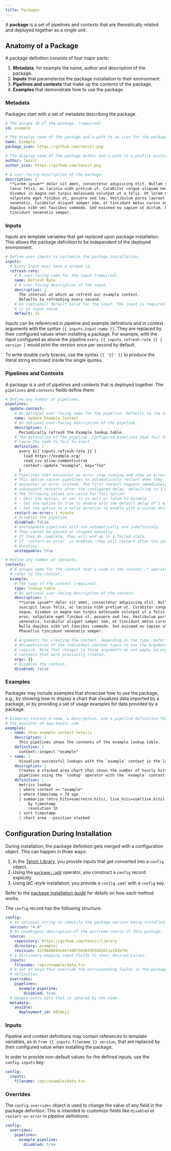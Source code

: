 ```yaml
---
title: Packages
---
```


A **package** is a set of pipelines and contexts that are thematically related
and deployed together as a single unit.

## Anatomy of a Package

A package definition consists of four major parts:

1. **Metadata**, for example the name, author and description of the
   package.
2. **Inputs** that parameterize the package installation to their environment.
3. **Pipelines and contexts** that make up the contents of the package.
4. **Examples** that demonstrate how to use the package.

### Metadata

Packages start with a set of metadata describing the package.

```yaml
# The unique ID of the package. (required)
id: example

# The display name of the package and a path to an icon for the package.
name: Example
package_icon: https://github.com/tenzir.png

# The display name of the package author and a path to a profile picture.
author: Tenzir
author_icon: https://github.com/tenzir.png

# A user-facing description of the package.
description: |
  **Lorem ipsum** dolor sit amet, consectetur adipiscing elit. Nullam suscipit
  lacus felis, ac lacinia nibh pretium ut. Curabitur congue aliquam neque.
  Vivamus in magna non turpis malesuada volutpat ut a felis. Ut lorem eros,
  vulputate eget finibus ut, posuere sed leo. Vestibulum porta laoreet
  venenatis. Curabitur aliquet semper sem, et tincidunt metus cursus at. Nulla
  dapibus nibh vel faucibus commodo. Sed euismod eu sapien ut dictum. Phasellus
  tincidunt venenatis semper.
```

### Inputs

Inputs are template variables that get replaced upon package installation. This
allows the package definition to be independent of the deployed environment.

```yaml
# Define user inputs to customize the package installation.
inputs:
  # Every input must have a unique id.
  refresh-rate:
    # A user-facing name for the input (required).
    name: Refresh Rate
    # A user-facing description of the input.
    description: |
      The interval at which we refresh our example context.
      Defaults to refreshing every second.
    # An (optional) default value for the input. The input is required if there
    # is no input value.
    default: 1s
```

Inputs can be referenced in pipeline and example definitions and in context
arguments with the syntax `{{ inputs.input-name }}`. They are replaced by their
configured values when installing a package. For example, with the input
configured as above the pipeline `every {{ inputs.refresh-rate }} { version }`
would print the version once per second by default.

To write double curly braces, use the syntax `{{ '{{' }}` to produce the
literal string enclosed inside the single quotes.

### Pipelines and Contexts

A package is a unit of pipelines and contexts that is deployed together. The
`pipelines` and `contexts` fields define them:

```yaml
# Define any number of pipelines.
pipelines:
  update-context:
    # An optional user-facing name for the pipeline. Defaults to the id.
    name: Update Example Context
    # An optional user-facing description of the pipeline.
    description: |
      Periodically refresh the Example lookup table.
    # The definition of the pipeline. Configured pipelines that fail to start
    # cause the node to fail to start.
    definition: |
      every ${{ inputs.refresh-rate }} {
        load https://example.org/
        read_csv allow-comments=true
        context::update "example", key="foo"
      }
    # Pipelines that encounter an error stop running and show an error state.
    # This option causes pipelines to automatically restart when they
    # encounter an error instead. The first restart happens immediately, and
    # subsequent restarts after the configured delay, defaulting to 1 minute.
    # The following values are valid for this option:
    # - Omit the option, or set it to null or false to disable.
    # - Set the option to true to enable with the default delay of 1 minute.
    # - Set the option to a valid duration to enable with a custom delay.
    restart-on-error: 1 minute
    # Disables the pipeline.
    disabled: false
    # Unstoppable pipelines will run automatically and indefinitely.
    # They cannot be paused or stopped manually.
    # If they do complete, they will end up in a failed state.
    # If `restart-on-error` is enabled, they will restart after the specified
    # duration.
    unstoppable: true

# Define any number of contexts.
contexts:
  # A unique name for the context that's used in the context::* operators to
  # refer to the context.
  example:
    # The type of the context (required).
    type: lookup-table
    # An optional user-facing description of the context.
    description: |
      **Lorem ipsum** dolor sit amet, consectetur adipiscing elit. Nullam
      suscipit lacus felis, ac lacinia nibh pretium ut. Curabitur congue aliquam
      neque. Vivamus in magna non turpis malesuada volutpat ut a felis. Ut lorem
      eros, vulputate eget finibus ut, posuere sed leo. Vestibulum porta laoreet
      venenatis. Curabitur aliquet semper sem, et tincidunt metus cursus at.
      Nulla dapibus nibh vel faucibus commodo. Sed euismod eu sapien ut dictum.
      Phasellus tincidunt venenatis semper.
      
    # Arguments for creating the context, depending on the type. Refer to the
    # documentation of the individual context types to see the arguments they
    # require. Note that changes to these arguments do not apply to any
    # contexts that were previously created.
    args: {}
    # Disables the context.
    disabled: false
```

### Examples

Packages may include examples that showcase how to use the package, e.g., by
showing how to display a chart that visualizes data imported by a package, or by
providing a set of usage examples for data provided by a package.

```yaml
# Examples contain a name, a description, and a pipeline definition for use with
# the explorer on app.tenzir.com.
examples:
  - name: Show example context details
    description: |
      This pipelines shows the contents of the example lookup table.
    definition: |
      context::inspect "example"
  - name: |
      Visualize successful lookups with the `example` context in the last week
    description: |
      Creates a stacked area chart that shows the number of hourly hits of
      pipelines using the `lookup` operator with the `example` context.
    definition: |
      metrics lookup
      | where context == "example"
      | where timestamp > 7d ago
      | summarize retro_hits=sum(retro.hits), live_hits=sum(live.hits)
          by timestamp
          resolution 1h
      | sort timestamp
      | chart area --position stacked
```

## Configuration During Installation

During installation, the package definition gets merged with a
configuration object. This can happen in three ways:

1. In the [Tenzir Library](https://app.tenzir.com/library), you provide inputs
   that get converted into a `config` object.
2. Using the [`package::add`](tql2/operators/package/add.md) operator, you
   construct a
   `config` record explicitly.
3. Using IaC-style installation, you provide a `config.yaml` with a `config`
   key.

Refer to the [package installation guide](installation/install-a-package.md) for
details on how each method works.

The `config` record has the following structure:

```yaml
config:
  # An optional string to identify the package version being installed.
  version: "4.0"
  # An unambigous description of the upstream source of this package.
  source:
    repository: https://github.com/tenzir/library
    directory: example/
    revision: 1274bd6042e4b74d07363643b5b01811e191b74c
  # A dictionary mapping input fields to their desired values.
  inputs:
    filename: /opt/example/data.tsv
  # A set of keys that override the corresponding fields in the package
  # definition.
  overrides:
    pipelines:
      example-pipeline:
        disabled: true
  # Opaque extra data that is ignored by the node.
  metadata:
    ansible:
      deployment_id: 483dej2
```

### Inputs

Pipeline and context definitions may contain references to template variables,
as in `from {{ inputs.filename }} version`, that are replaced by their
configured value when installing the package.

In order to provide non-default values for the defined inputs, use the
`config.inputs` key:

```yaml
config:
  inputs:
    filename: /opt/example/data.tsv
```

### Overrides

The `config.overrides` object is used to change the value of any field in the
package definition. This is intended to customize fields like `disabled` or
`restart-on-error` in pipeline definitions:

```yaml
config:
  overrides:
    pipelines:
      example-pipeline:
        disabled: true
```